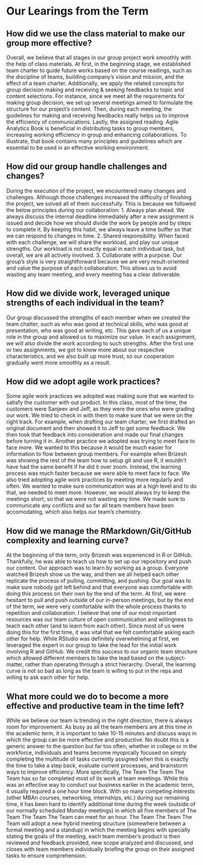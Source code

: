 # Our Learings from the Term {#Scope}

## How did we use the class material to make our group more effective?

Overall, we believe that all stages in our group project work smoothly with the help of class materials. At first, in the beginning stage, we established team charter to guide future works based on the course readings, such as the discipline of teams, building company’s vision and mission, and the effect of a team charter. Additionally, we apply the related concepts for group decision making and receiving & seeking feedbacks to topic and content selections. For instance, since we meet all the requirements for making group decision, we set up several meetings aimed to formulate the structure for our project’s content. Then, during each meeting, the guidelines for making and receiving feedbacks really helps us to improve the efficiency of communications. Lastly, the assigned reading: Agile Analytics Book is beneficial in distributing tasks to group members, increasing working efficiency in group and enhancing collaborations. To illustrate, that book contains many principles and guidelines which are essential to be used in an effective working environment. 

## How did our group handle challenges and changes?

During the execution of the project, we encountered many changes and challenges. Although those challenges increased the difficulty of finishing the project, we solved all of them successfully. This is because we followed the below principles during our collaboration: 1. Always plan ahead. We always discuss the internal deadline immediately after a new assignment is issued and decide how we should divide the work by people and by steps to complete it. By keeping this habit, we always leave a time buffer so that we can respond to changes in time. 2. Shared responsibility. When faced with each challenge, we will share the workload, and play our unique strengths. Our workload is not exactly equal in each individual task, but overall, we are all actively involved. 3. Collaborate with a purpose. Our group's style is very straightforward because we are very result-oriented and value the purpose of each collaboration. This allows us to avoid wasting any team meeting, and every meeting has a clear deliverable.

## How did we divide work, leveraged unique strengths of each individual in the team?

Our group discussed the strengths of each member when we created the team chatter, such as who was good at technical skills, who was good at presentation, who was good at writing, etc. This gave each of us a unique role in the group and allowed us to maximize our value. In each assignment, we will also divide the work according to such strengths. After the first one or two assignments, we got to know more about our respective characteristics, and we also built up more trust, so our cooperation gradually went more smoothly as a result.

## How did we adopt agile work practices?

Some agile work practices we adopted was making sure that we wanted to satisfy the customer with out product. In this class, most of the time, the customers were Sanjeev and Jeff, as they were the ones who were grading our work. We tried to check in with them to make sure that we were on the right track. For example, when drafting our team charter, we first drafted an original document and then showed it to Jeff to get some feedback. We then took that feedback into consideration and made our final changes before turning it in. 
Another practice we adopted was trying to meet face to face more. We wanted to this because it would be much easier for information to flow between group members. For example when Brizesh was showing the rest of the team how to setup git and use R, it wouldn’t have had the same benefit if he did it over zoom. Instead, the learning process was much faster because we were able to meet face to face.
We also tried adopting agile work practices by meeting more regularly and often. We wanted to make sure communication was at a high level and to do that, we needed to meet more. However, we would always try to keep the meetings short, so that we were not wasting any time. We made sure to communicate any conflicts and so far all team members have been accomodating, which also helps our team’s chemistry.

## How did we manage the RMarkdown/Git/GitHub complexity and learning curve?

At the beginning of the term, only Brizesh was experienced in R or GitHub. Thankfully, he was able to teach us how to set up our repository and push our content. Our approach was to learn by working as a group. Everyone watched Brizesh show us the way, and then we all helped each other replicate the process of pulling, committing, and pushing. Our goal was to make sure nobody got left behind and that everyone was comfortable with doing this process on their own by the end of the term. At first, we were hesitant to pull and push outside of our in-person meetings, but by the end of the term, we were very comfortable with the whole process thanks to repetition and collaboration. 
I believe that one of our most important resources was our team culture of open communication and willingness to teach each other (and to learn from each other). Since most of us were doing this for the first time, it was vital that we felt comfortable asking each other for help. While RStudio was definitely overwhelming at first, we leveraged the expert in our group to take the lead for the initial work involving R and GitHub. We credit this success to our organic team structure which allowed different members to take the lead based on the subject-matter, rather than operating through a strict hierarchy. Overall, the learning curve is not so bad as long as the team is willing to put in the reps and willing to ask each other for help.

## What more could we do to become a more effective and productive team in the time left?

While we believe our team is trending in the right direction, there is always room for improvement.  As busy as all the team members are at this time in the academic term, it is important to take 10-15 minutes and discuss ways in which the group can be more effective and productive.  No doubt this is a generic answer to the question but far too often, whether in college or in the workforce, individuals and teams become myopically focused on simply completing the multitude of tasks currently assigned when this is exactly the time to take a step back, evaluate current processes, and brainstorm ways to improve efficiency.
More specifically, The Team The Team The Team has so far completed most of its work at team meetings.  While this was an effective way to conduct our business earlier in the academic term, it usually required a one hour time block.  With so many competing interests (other MBAn courses, networking, internships, etc.) during our remaining time, it has been hard to identify additional time during the week (outside of our normally scheduled Monday meetings) in which all five members of The Team The Team The Team can meet for an hour.  The Team The Team The Team will adopt a new hybrid meeting structure (somewhere between a formal meeting and a standup) in which the meeting begins with specially stating the goals of the meeting, each team member’s product is then reviewed and feedback provided, new scope analyzed and discussed, and closes with team members individually briefing the group on their assigned tasks to ensure comprehension.


